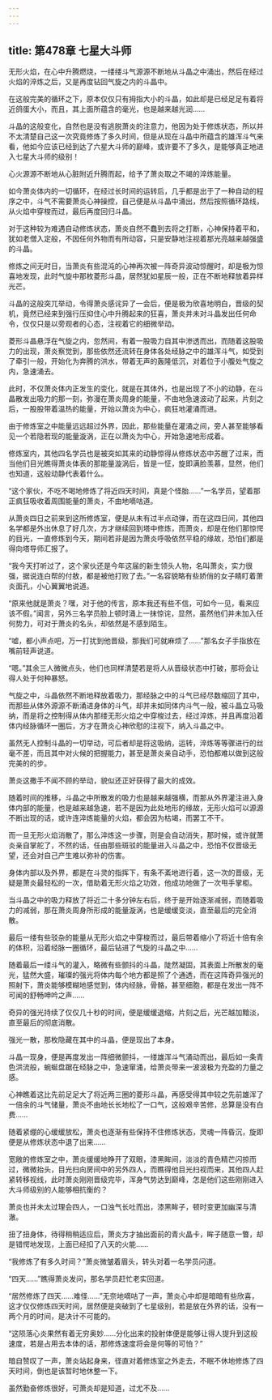 ```yaml
---
---
---
```

title: 第478章 七星大斗师
---



无形火焰，在心中升腾燃烧，一缕缕斗气源源不断地从斗晶之中涌出，然后在经过火焰的淬炼之后，又是再度钻回气旋之内的斗晶中。

在这般完美的循环之下，原本仅仅只有拇指大小的斗晶，如此却是已经足足有着将近鸽蛋大小，而且，其上面所蕴含的毫光，也是越来越光润……

斗晶的这般变化，自然也是没有逃脱萧炎的注意力，他因为处于修炼状态，所以并不太清楚自己这一次究竟修炼了多久时间，但是从现在斗晶中所蕴含的雄浑斗气来看，他如今应该已经到达了六星大斗师的巅峰，或许要不了多久，是能够真正地进入七星大斗师的级别！

心火源源不断地从心脏附近升腾而起，给予了萧炎取之不竭的淬炼能量。

如今萧炎体内的一切循环，在经过长时间的运转后，几乎都是出于了一种自动的程序之中，斗气不需要萧炎心神操控，自己便是从斗晶中涌出，然后按照循环路线，从火焰中穿梭而过，最后再度回归斗晶。

对于这种较为难遇自动修炼状态，萧炎自然不蠢到去将之打断，心神保持着平和，犹如老僧入定般，不因任何外物而有所动容，只是安静地注视着那光亮越来越强盛的斗晶。

修炼之间无时日，当萧炎有些混沌的心神再次被一阵奇异波动惊醒时，却是极为惊喜地发现，此时气旋中那枚菱形斗晶，居然犹如星辰一般，正在不断地释放着异样光芒。

斗晶的这般突兀举动，令得萧炎感诧异了一会后，便是极为欣喜地明白，晋级的契机，竟然已经来到强行压抑住心中升腾起来的狂喜，萧炎并未对斗晶发出任何命令，仅仅只是以旁观者的心态，注视着它的细微举动。

菱形斗晶悬浮在气旋之内，忽然间，有着一股吸力自其中渗透而出，而随着这股吸力的出现，萧炎察觉到，那些依然还流转在身体各处经脉之中的雄浑斗气，如受到了牵引一般，开始化为奔腾的洪水，带着无声的轰隆低沉，对着位于小腹处气旋之内，急速涌去。

此时，不仅萧炎体内正发生的变化，就是在其体外，也是出现了不小的动静，在斗晶散发出吸力的那一刻，弥漫在萧炎周身的能量，不由地急速波动了起来，片刻之后，一股股带着温热的能量，开始以萧炎为中心，疯狂地灌涌而进。

由于修炼室之中能量远远超过外界，因此，那些能量在灌涌之间，旁人甚至能够看见一个若隐若现的能量漩涡，正在以萧炎为中心，开始急速地形成着。

修炼室内，其他四名学员也是被突如其来的动静惊得从修炼状态中苏醒了过来，而当他们目光瞧得萧炎体表的那能量漩涡后，皆是一怔，旋即满脸羡慕，显然，他们也知道，这般动静代表着什么。

“这个家伙，不吃不喝地修炼了将近四天时间，真是个怪胎……”一名学员，望着那正疯狂吸收着周围能量的萧炎，不由地嘀咕道。

从萧炎四日之前来到这所修炼室，便是从未有过半点动弹，而在这四日间，其他四名学都是外出休息了好几次，方才继续回到塔中修炼，而萧炎，却是在他们那惊愕的目光，一直修炼到今天，期间若非是因为萧炎呼吸依然平稳的缘故，恐怕们都是得向塔导师汇报了。

“我今天打听过了，这个家伙还是今年这届的新生领头人物，名叫萧炎，实力很强，据说连白帮的付敖，都是被他打败了去。”一名容貌略有些娇俏的女子睛盯着萧炎面孔，小心翼翼地说道。

“原来他就是萧炎？嘿，对于他的传言，原本我还有些不信，可如今一见，看来应该不假。”闻言，另外三名学员脸上顿时涌上一抹惊诧，显然，虽然他们并未加入任何势力，可对于萧炎的名头，却依然是不感到陌生。

“嘘，都小声点吧，万一打扰到他晋级，那我们可就麻烦了……”那名女子手指放在嘴前轻声说道。

“嗯。”其余三人微微点头，他们也同样清楚若是将人从晋级状态中打破，那将会让得人处于何种暴怒。

气旋之中，斗晶依然不断地释放着吸力，那经脉之中的斗气已经尽数缩回了其中，而那些从体外源源不断涌进身体的斗气，却并未如同体内斗气一般，被斗晶立马吸纳，而是将之控制得从体内那缕无形火焰之中穿梭过去，经过淬炼，并且再度沿着体内经脉循环一圈后，方才在萧炎心神欣慰的注视下，纳入斗晶之中。

虽然无人控制斗晶的一切举动，可后者却是将这吸纳，运转，淬炼等等骤进行的丝毫不差，而且其中对火候的把握能力，甚至是萧炎亲自动手，恐怕都难以做到这般完美的的步。

萧炎这撒手不闻不顾的举动，貌似还正好获得了最大的成效。

随着时间的推移，斗晶之中所散发的吸力也是越来越强横，而那从外界灌注进入身体内部的能量，也是越来越急速，若不是因为此处地形的缘故，无形火焰可以源源不断出现的话，或许连淬炼能量的火焰，都会因为枯竭，而罢工不干。

而一旦无形火焰消散了，那么淬炼这一步骤，则是会自动消失，那时候，或许就萧炎亲自掌舵了，不然的话，任由那些斑驳的能量进入斗晶之中，恐怕不仅晋级无望，还会对自己产生难以弥补的伤害。

身体内部以及外界，都是在斗灵的指挥下，有条不紊地进行着，这一次的晋级，无疑是萧炎最轻松的一次，借助着无形火焰之功效，他成功地做了一次甩手掌柜。

当斗晶之中的吸力释放了将近二十多分钟左右后，终于是开始逐渐减弱，而随着吸力的减弱，那在萧炎周身所形成的能量漩涡，也是缓缓变淡，直至最后的完全消散。

最后一缕有些驳杂的能量从无形火焰之中穿梭而过，最后带着缩小了将近十倍有余的体积，沿着经脉一圈循环，最后钻进了气旋的斗晶之中……

随着最后一缕斗气的灌入，略微有些颤抖的斗晶，陡然凝固，其表面上所散发的毫光，猛然大盛，璀璨的强光将体内每个地方都是照了个通透，而在这阵奇异强光的照射下，萧炎能够模糊地感觉到，体内经脉，骨骼，甚至细胞，都是在发出一阵不可闻的舒畅呻吟之声……

奇异的强光持续了仅仅几十秒的时间，便是缓缓退缩，片刻之后，光芒越加黯淡，直至最后的彻底消散。

强光一散，那枚隐藏在其中的斗晶，便是现出了本身。

斗晶一现身，便是再度发出一阵细微颤抖，一缕雄浑斗气涌动而出，最后如一条青色洪流般，蜿蜒盘踞在经脉之中，急速窜涌，给萧炎带来一波波极为充盈的力量之感。

心神瞧着这比先前足足大了将近两三圈的菱形斗晶，再感受得其中较之先前雄浑了一倍余的斗气储量，萧炎不由地长长地松了一口气，这般艰辛苦修，总算是没有白费……

随着紧绷的心缓缓放松，萧炎也逐渐有些保持不住修炼状态，灵魂一阵昏沉，旋即便是从修炼状态中退了出来……

宽敞的修炼室之中，萧炎缓缓地睁开了双眼，漆黑眸间，淡淡的青色精芒闪掠而过，微微抬头，目光扫向房间中的另外四人，而瞧得他目光扫视而来，其他四人赶紧转移视线，此时萧炎刚刚晋级完毕，浑身气势达到巅峰，怎是他们这些刚刚进入大斗师级别的人能够相抗衡的？

萧炎也并未太过理会四人，一口浊气长吐而出，漆黑眸子，顿时变更加幽深与清澈。

扭了扭身体，待得稍稍适应后，萧炎方才抽出面前的青火晶卡，眸子随意一瞥，却是错愕地发现，上面已经扣了八天的火能……

“我修炼了有多久时间？”萧炎微皱着眉头，转头对着一名学员问道。

“四天……”瞧得萧炎发问，那名学员赶忙老实回道。

“居然修炼了四天……难怪……”无奈地嘀咕了一声，萧炎心中却是暗暗有些欣喜，这才仅仅修炼四天时间，居然便是突破到了七星级别，若是放在外界的话，没有一两个月的时间，是决计不可能的。

“这陨落心炎果然有着无穷奥妙……分化出来的投射体便是能够让得人提升到这般速度，若是占用去本体的话，那修炼速度将会是何等的可怕？”

暗自赞叹了一声，萧炎站起身来，径直对着修炼室之外走去，不眠不休地修炼了四天时间，倒也是该暂时地休整一下。

虽然勤奋修炼很好，可萧炎却是知道，过尤不及……